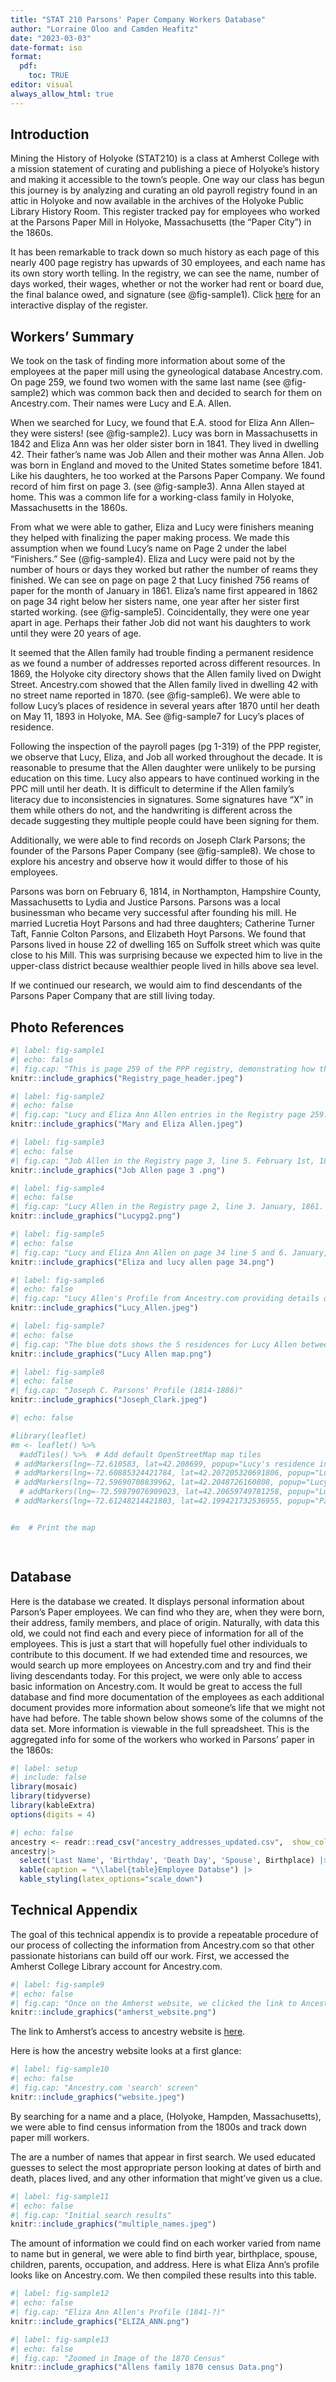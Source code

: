 ```yaml
---
title: "STAT 210 Parsons' Paper Company Workers Database"
author: "Lorraine Oloo and Camden Heafitz"
date: "2023-03-03"
date-format: iso
format:
  pdf:
    toc: TRUE
editor: visual
always_allow_html: true
---
```


## Introduction

Mining the History of Holyoke (STAT210) is a class at Amherst College with a mission statement of curating and publishing a piece of Holyoke's history and making it accessible to the town's people. One way our class has begun this journey is by analyzing and curating an old payroll registry found in an attic in Holyoke and now available in the archives of the Holyoke Public Library History Room. This register tracked pay for employees who worked at the Parsons Paper Mill in Holyoke, Massachusetts (the "Paper City") in the 1860s.

It has been remarkable to track down so much history as each page of this nearly 400 page registry has upwards of 30 employees, and each name has its own story worth telling. In the registry, we can see the name, number of days worked, their wages, whether or not the worker had rent or board due, the final balance owed, and signature (see @fig-sample1). Click [here](https://r.amherst.edu/apps/nhorton/Parsons-Paper/) for an interactive display of the register.

## Workers' Summary

We took on the task of finding more information about some of the employees at the paper mill using the gyneological database Ancestry.com. On page 259, we found two women with the same last name (see @fig-sample2) which was common back then and decided to search for them on Ancestry.com. Their names were Lucy and E.A. Allen.

When we searched for Lucy, we found that E.A. stood for Eliza Ann Allen--they were sisters! (see @fig-sample2). Lucy was born in Massachusetts in 1842 and Eliza Ann was her older sister born in 1841. They lived in dwelling 42. Their father's name was Job Allen and their mother was Anna Allen. Job was born in England and moved to the United States sometime before 1841. Like his daughters, he too worked at the Parsons Paper Company. We found record of him first on page 3. (see @fig-sample3). Anna Allen stayed at home. This was a common life for a working-class family in Holyoke, Massachusetts in the 1860s.

From what we were able to gather, Eliza and Lucy were finishers meaning they helped with finalizing the paper making process. We made this assumption when we found Lucy's name on Page 2 under the label "Finishers." See (@fig-sample4). Eliza and Lucy were paid not by the number of hours or days they worked but rather the number of reams they finished. We can see on page on page 2 that Lucy finished 756 reams of paper for the month of January in 1861. Eliza's name first appeared in 1862 on page 34 right below her sisters name, one year after her sister first started working. (see @fig-sample5). Coincidentally, they were one year apart in age. Perhaps their father Job did not want his daughters to work until they were 20 years of age.

It seemed that the Allen family had trouble finding a permanent residence as we found a number of addresses reported across different resources. In 1869, the Holyoke city directory shows that the Allen family lived on Dwight Street. Ancestry.com showed that the Allen family lived in dwelling 42 with no street name reported in 1870. (see @fig-sample6). We were able to follow Lucy's places of residence in several years after 1870 until her death on May 11, 1893 in Holyoke, MA. See @fig-sample7 for Lucy's places of residence.

Following the inspection of the payroll pages (pg 1-319) of the PPP register, we observe that Lucy, Eliza, and Job all worked throughout the decade. It is reasonable to presume that the Allen daughter were unlikely to be pursing education on this time. Lucy also appears to have continued working in the PPC mill until her death. It is difficult to determine if the Allen family's literacy due to inconsistencies in signatures. Some signatures have "X" in them while others do not, and the handwriting is different across the decade suggesting they multiple people could have been signing for them.

Additionally, we were able to find records on Joseph Clark Parsons; the founder of the Parsons Paper Company (see @fig-sample8). We chose to explore his ancestry and observe how it would differ to those of his employees.

Parsons was born on February 6, 1814, in Northampton, Hampshire County, Massachusetts to Lydia and Justice Parsons. Parsons was a local businessman who became very successful after founding his mill. He married Lucretia Hoyt Parsons and had three daughters; Catherine Turner Taft, Fannie Colton Parsons, and Elizabeth Hoyt Parsons. We found that Parsons lived in house 22 of dwelling 165 on Suffolk street which was quite close to his Mill. This was surprising because we expected him to live in the upper-class district because wealthier people lived in hills above sea level.

If we continued our research, we would aim to find descendants of the Parsons Paper Company that are still living today.

## Photo References

```r
#| label: fig-sample1
#| echo: false
#| fig.cap: "This is page 259 of the PPP registry, demonstrating how the name, days worked, wages, whether or not the worker had rent or board due, final balance owed, and signature were recorded"
knitr::include_graphics("Registry_page_header.jpeg")
```

```r
#| label: fig-sample2
#| echo: false
#| fig.cap: "Lucy and Eliza Ann Allen entries in the Registry page 259. March 1st, 1868"
knitr::include_graphics("Mary and Eliza Allen.jpeg")
```

```r
#| label: fig-sample3
#| echo: false
#| fig.cap: "Job Allen in the Registry page 3, line 5. February 1st, 1861. In this pay period he worked 27 days and received $31"
knitr::include_graphics("Job Allen page 3 .png")
```

```r
#| label: fig-sample4
#| echo: false
#| fig.cap: "Lucy Allen in the Registry page 2, line 3. January, 1861. In this pay period she worked 24 and received $15.12"
knitr::include_graphics("Lucypg2.png")
```

```r
#| label: fig-sample5
#| echo: false
#| fig.cap: "Lucy and Eliza Ann Allen on page 34 line 5 and 6. January, 1862"
knitr::include_graphics("Eliza and lucy allen page 34.png")
```

```r
#| label: fig-sample6
#| echo: false
#| fig.cap: "Lucy Allen's Profile from Ancestry.com providing details on her birth year and family members"
knitr::include_graphics("Lucy_Allen.jpeg")
```

```r
#| label: fig-sample7
#| echo: false
#| fig.cap: "The blue dots shows the 5 residences for Lucy Allen between 1869-91"
knitr::include_graphics("Lucy Allen map.png")
```

```r
#| label: fig-sample8
#| echo: false
#| fig.cap: "Joseph C. Parsons' Profile (1814-1886)"
knitr::include_graphics("Joseph_Clark.jpeg")
```

\clearpage

```r
#| echo: false

#library(leaflet)
#m <- leaflet() %>%
  #addTiles() %>%  # Add default OpenStreetMap map tiles
 # addMarkers(lng=-72.610583, lat=42.208699, popup="Lucy's residence in 1869, Dwight Street")%>%
 # addMarkers(lng=-72.60885324421784, lat=42.207205320691806, popup="Lucy's residence in 1883, 236 Maple Street")%>%
 # addMarkers(lng=-72.59690708839962, lat=42.2048726160808, popup="Lucy's residence in 1888-1890, rooms 5 Mosher")%>%
  # addMarkers(lng=-72.59879076909023, lat=42.20659749781258, popup="Lucy's residence in 1887 and 1891")%>%
 # addMarkers(lng=-72.61248214421803, lat=42.199421732536955, popup="Parsons Paper Company in the 1800s")


#m  # Print the map

 
```

## Database

Here is the database we created. It displays personal information about Parson's Paper employees. We can find who they are, when they were born, their address, family members, and place of origin. Naturally, with data this old, we could not find each and every piece of information for all of the employees. This is just a start that will hopefully fuel other individuals to contribute to this document. If we had extended time and resources, we would search up more employees on Ancestry.com and try and find their living descendants today. For this project, we were only able to access basic information on Ancestry.com. It would be great to access the full database and find more documentation of the employees as each additional document provides more information about someone's life that we might not have had before. The table shown below shows some of the columns of the data set. More information is viewable in the full spreadsheet. This is the aggregated info for some of the workers who worked in Parsons' paper in the 1860s:

```r
#| label: setup
#| include: false
library(mosaic)
library(tidyverse)
library(kableExtra)
options(digits = 4)
```

```r
#| echo: false
ancestry <- readr::read_csv("ancestry_addresses_updated.csv",  show_col_types = FALSE)
ancestry|>
  select('Last Name', 'Birthday', 'Death Day', 'Spouse', Birthplace) |>
  kable(caption = "\\label{table}Employee Databse") |>
  kable_styling(latex_options="scale_down")

```

\clearpage

## **Technical Appendix**

The goal of this technical appendix is to provide a repeatable procedure of our process of collecting the information from Ancestry.com so that other passionate historians can build off our work. First, we accessed the Amherst College Library account for Ancestry.com.

```r
#| label: fig-sample9
#| echo: false
#| fig.cap: "Once on the Amherst website, we clicked the link to Ancestry Library Edition"
knitr::include_graphics("amherst_website.png")
```

The link to Amherst's access to ancestry website is [here](https://libguides.amherst.edu/c.php?g=944984&p=6812570).

Here is how the ancestry website looks at a first glance:

```r
#| label: fig-sample10
#| echo: false
#| fig.cap: "Ancestry.com 'search' screen"
knitr::include_graphics("website.jpeg")
```

By searching for a name and a place, (Holyoke, Hampden, Massachusetts), we were able to find census information from the 1800s and track down paper mill workers.

The are a number of names that appear in first search. We used educated guesses to select the most appropriate person looking at dates of birth and death, places lived, and any other information that might've given us a clue.

```r
#| label: fig-sample11
#| echo: false
#| fig.cap: "Initial search results"
knitr::include_graphics("multiple_names.jpeg")
```

The amount of information we could find on each worker varied from name to name but in general, we were able to find birth year, birthplace, spouse, children, parents, occupation, and address. Here is what Eliza Ann's profile looks like on Ancestry.com. We then compiled these results into this table\ref{table}.

```r
#| label: fig-sample12
#| echo: false
#| fig.cap: "Eliza Ann Allen's Profile (1841-?)"
knitr::include_graphics("ELIZA_ANN.png")
```

```r
#| label: fig-sample13
#| echo: false
#| fig.cap: "Zoomed in Image of the 1870 Census"
knitr::include_graphics("Allens family 1870 census Data.png")
```

